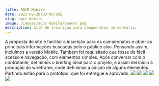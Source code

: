 ```yaml
---
title: AGCR Mobile
date: 2023-02-28T03:00:00Z
slug: agcr-mobile
image: /images/agcr-mobile/banner.png
description: Site de inscrição para campeonatos de montaria.
---
```


<Headline title="AGCR Mobile">
  <Headline.Section>
    A proposta do site é facilitar a inscrição para os campeonatos e obter as
    principais informações buscadas pelo o público alvo. Pensando assim,
    incluímos a versão Mobile.
  </Headline.Section>
  <Headline.Section>
    Também foi requisitado que fosse de fácil acesso e navegação, com elementos
    simples.
  </Headline.Section>
  <Headline.Section>
    Após conversar com o contratante, definimos o briefing ideal para o projeto,
    e assim dei início à produção do wireframe, onde definimos a adição de
    alguns elementos. Partindo então para o protótipo, que foi entregue e
    aprovado.
  </Headline.Section>
</Headline>

<Grid cols="483fr_226fr_209fr">
  <Grid.Item>
    <Image src="/images/agcr-mobile/home.png" />
  </Grid.Item>
    <Grid.Item>
    <Image src="/images/agcr-mobile/about.jpg" />
  </Grid.Item>
    <Grid.Item>
    <Image src="/images/agcr-mobile/tournaments.jpg" />
  </Grid.Item>
</Grid>

<Grid cols="310fr_644fr" className="mt-8">
  <Grid.Item>
    <Image src="/images/agcr-mobile/rounds.jpg" />
  </Grid.Item>
 <Grid.Item>
    <Image src="/images/agcr-mobile/board.jpg" />
  </Grid.Item>
</Grid>